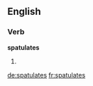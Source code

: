 
==English==

===Verb===
'''spatulates'''

# {{en-third-person singular of|spatulate}}

[[de:spatulates]]
[[fr:spatulates]]